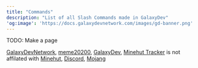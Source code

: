 ```yaml
---
title: "Commands"
description: "List of all Slash Commands made in GalaxyDev"
'og:image': 'https://docs.galaxydevnetwork.com/images/gd-banner.png'
---
```


TODO: Make a page

[GalaxyDevNetwork](https://galaxydevnetwork.com), [meme20200](https://meme20200.net), [GalaxyDev](/galaxydev/home), [Minehut Tracker](/mhtracker/home) is not affilated with [Minehut](https://minehut.com), [Discord](https://discord.com), [Mojang](https://minecraft.net)